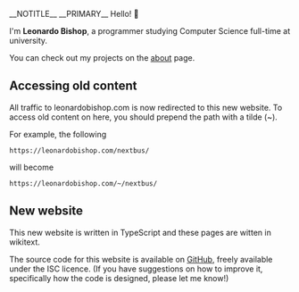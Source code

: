 __NOTITLE__
__PRIMARY__
{{NAVBARSORTORDER:1}}
{{DISPLAYTITLE:Home}}
Hello! 👋

I'm '''Leonardo Bishop''', a programmer studying Computer Science full-time at university.

You can check out my projects on the [[about]] page.

== Accessing old content ==

All traffic to leonardobishop.com is now redirected to this new website. To access old content on here, you should prepend the path with a tilde (~).

For example, the following
<pre>
https://leonardobishop.com/nextbus/
</pre>
will become
<pre>
https://leonardobishop.com/~/nextbus/
</pre>

== New website ==

This new website is written in TypeScript and these pages are witten in wikitext.

The source code for this website is available on [https://github.com/LMBishop/website GitHub], freely available under the ISC licence. (If you have suggestions on how to improve it, specifically how the code is designed, please let me know!)
